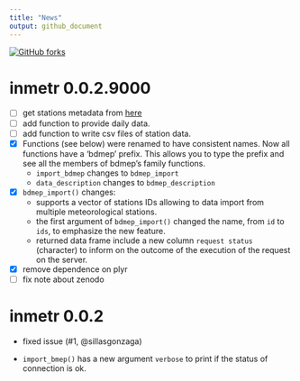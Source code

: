 ```yaml
---
title: "News"
output: github_document
---
```


[![GitHub forks](https://img.shields.io/github/forks/badges/inmetr.svg?style=social&label=Fork)]()

# inmetr 0.0.2.9000

- [ ] get stations metadata from [here]("http://www.inmet.gov.br/webcdp/climatologia/normais/imagens/normais/planilhas/Relac_Est_Meteo_NC.xls")
- [ ] add function to provide daily data.
- [ ] add function to write csv files of station data.
- [x] Functions (see below) were renamed to have consistent names. Now all functions have a 'bdmep' prefix. This allows you to type the prefix and see all the members of bdmep's family functions.
    - `import_bdmep` changes to `bdmep_import` 
    - `data_description` changes to `bdmep_description`
- [x] `bdmep_import()` changes:
    - supports a vector of stations IDs allowing to data import from multiple meteorological stations.
    - the first argument of `bdmep_import()` changed the name, from `id` to `ids`, to emphasize the new feature.
    - returned data frame include a new column `request status` (character) to inform on the outcome of the execution of the request on the server.
- [x] remove dependence on plyr
- [ ] fix note about zenodo

# inmetr 0.0.2

- fixed issue (#1, @sillasgonzaga)

- `import_bmep()` has a new argument `verbose` to print if the status of connection is ok.  